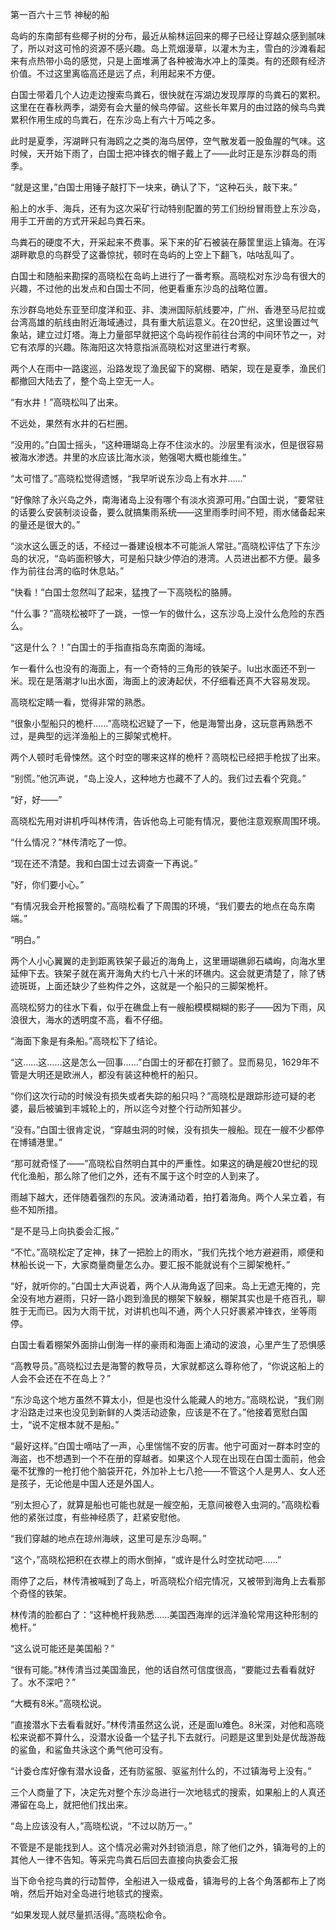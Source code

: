 

第一百六十三节 神秘的船

岛屿的东南部有些椰子树的分布，最近从榆林运回来的椰子已经让穿越众感到腻味了，所以对这可怜的资源不感兴趣。岛上荒烟漫草，以灌木为主，雪白的沙滩看起来有点热带小岛的感觉，只是上面堆满了各种被海水冲上的藻类。有的还颇有经济价值。不过这里离临高还是远了点，利用起来不方便。

白国士带着几个人边走边搜索鸟粪石，很快就在泻湖边发现厚厚的鸟粪石的累积。这里在在春秋两季，湖旁有会大量的候鸟停留。这些长年累月的由过路的候鸟鸟粪累积作用生成的鸟粪石，在东沙岛上有六十万吨之多。

此时是夏季，泻湖畔只有海鸥之之类的海鸟居停，空气散发着一股鱼腥的气味。这时候，天开始下雨了，白国士把冲锋衣的帽子戴上了――此时正是东沙群岛的雨季。

“就是这里，”白国士用锤子敲打下一块来，确认了下，“这种石头，敲下来。”

船上的水手、海兵，还有为这次采矿行动特别配置的劳工们纷纷冒雨登上东沙岛，用手工开凿的方式开采起鸟粪石来。

鸟粪石的硬度不大，开采起来不费事。采下来的矿石被装在藤筐里运上镇海。在泻湖畔歇息的鸟群受了这番惊扰，顿时在岛屿的上空上下翻飞，咕咕乱叫了。

白国士和随船来勘探的高晓松在岛屿上进行了一番考察。高晓松对东沙岛有很大的兴趣，不过他的出发点和白国士不同，他更看重东沙岛的战略位置。

东沙群岛地处东亚至印度洋和亚、非、澳洲国际航线要冲，广州、香港至马尼拉或台湾高雄的航线由附近海域通过，具有重大航运意义。在20世纪，这里设置过气象站，建立过灯塔。海上力量部早就把这个岛屿视作前往台湾的中间环节之一，对它有浓厚的兴趣。陈海阳这次特意指派高晓松对这里进行考察。

两个人在雨中一路逡巡，沿路发现了渔民留下的窝棚、晒架，现在是夏季，渔民们都撤回大陆去了，整个岛上空无一人。

“有水井！”高晓松叫了出来。

不远处，果然有水井的石栏圈。

“没用的。”白国士摇头，“这种珊瑚岛上存不住淡水的。沙层里有淡水，但是很容易被海水渗透。井里的水应该比海水淡，勉强喝大概也能维生。”

“太可惜了。”高晓松觉得遗憾，“我早听说东沙岛上有水井……”

“好像除了永兴岛之外，南海诸岛上没有哪个有淡水资源可用。”白国士说，“要常驻的话要么安装制淡设备，要么就搞集雨系统――这里雨季时间不短，雨水储备起来的量还是很大的。”

“淡水这么匮乏的话，不经过一番建设根本不可能派人常驻。”高晓松评估了下东沙岛的状况，“岛屿面积够大，可是船只缺少停泊的港湾。人员进出都不方便。最多作为前往台湾的临时休息站。”

“快看！”白国士忽然叫了起来，猛拽了一下高晓松的胳膊。

“什么事？”高晓松被吓了一跳，一惊一乍的做什么，这东沙岛上没什么危险的东西么。

“这是什么？！”白国士的手指直指岛东南面的海域。

乍一看什么也没有的海面上，有一个奇特的三角形的铁架子。lu出水面还不到一米。现在是落潮才lu出水面，海面上的波涛起伏，不仔细看还真不大容易发现。

高晓松定睛一看，觉得非常的熟悉。

“很象小型船只的桅杆……”高晓松迟疑了一下，他是海警出身，这玩意再熟悉不过，是典型的远洋渔船上的三脚架式桅杆。

两个人顿时毛骨悚然。这个时空的哪来这样的桅杆？高晓松已经把手枪拔了出来。

“别慌。”他沉声说，“岛上没人，这种地方也藏不了人的。我们过去看个究竟。”

“好，好――”

高晓松先用对讲机呼叫林传清，告诉他岛上可能有情况，要他注意观察周围环境。

“什么情况？”林传清吃了一惊。

“现在还不清楚。我和白国士过去调查一下再说。”

“好，你们要小心。”

“有情况我会开枪报警的。”高晓松看了下周围的环境，“我们要去的地点在岛东南端。”

“明白。”

两个人小心翼翼的走到距离铁架子最近的海角上，这里珊瑚礁卵石嶙峋，向海水里延伸下去。铁架子就在离开海角大约七八十米的环礁内。这会就更清楚了，除了锈迹斑斑，上面还缺少了些构件之外，这就是一个船只的三脚架桅杆。

高晓松努力的往水下看，似乎在礁盘上有一艘船模模糊糊的影子――因为下雨，风浪很大，海水的透明度不高，看不仔细。

“海面下象是有条船。”高晓松下了结论。

“这……这……这是怎么一回事……”白国士的牙都在打颤了。显而易见，1629年不管是大明还是欧洲人，都没有装这种桅杆的船只。

“你们这次行动的时候没有损失或者失踪的船只吗？”高晓松是跟踪形迹可疑的老婆，最后被骗到丰城轮上的，所以迄今对整个行动所知甚少。

“没有。”白国士很肯定说，“穿越虫洞的时候，没有损失一艘船。现在一艘不少都停在博铺港里。”

“那可就奇怪了――”高晓松自然明白其中的严重性。如果这的确是艘20世纪的现代化渔船，那么除了他们之外，还有不属于这个时空的人到来了。

雨越下越大，还伴随着强烈的东风。波涛涌动着，拍打着海角。两个人呆立着，有些不知所措。

“是不是马上向执委会汇报。”

“不忙。”高晓松定了定神，抹了一把脸上的雨水，“我们先找个地方避避雨，顺便和林船长说一下，大家商量商量怎么办。要汇报不能就说有个三脚架桅杆。”

“好，就听你的。”白国士大声说着，两个人从海角返了回来。岛上无遮无掩的，完全没有地方避雨，只好一路小跑到渔民的棚架下躲躲，棚架其实也是千疮百孔，聊胜于无而已。因为大雨干扰，对讲机也叫不通，两个人只好裹紧冲锋衣，坐等雨停。

白国士看着棚架外面排山倒海一样的豪雨和海面上涌动的波浪，心里产生了恐惧感

“高教导员。”高晓松过去是海警的教导员，大家就都这么尊称他了，“你说这船上的人会不会还在不在岛上？”

“东沙岛这个地方虽然不算太小，但是也没什么能藏人的地方。”高晓松说，“我们刚才沿路走过来也没见到新鲜的人类活动迹象，应该是不在了。”他接着宽慰白国士，“说不定根本就不是船。”

“最好这样。”白国士嘀咕了一声，心里惴惴不安的厉害。他宁可面对一群本时空的海盗，也不想遇到一个不在册的穿越者。如果这个人现在出现在白国士面前，他会毫不犹豫的一枪打他个脑袋开花，外加补上七八抢――不管这个人是男人、女人还是孩子，无论他是中国人还是外国人。

“别太担心了，就算是船也可能也就是一艘空船，无意间被卷入虫洞的。”高晓松看他的紧张过度，有些神经质了，赶紧安慰他。

“我们穿越的地点在琼州海峡，这里可是东沙岛啊。”

“这个，”高晓松把积在衣襟上的雨水倒掉，“或许是什么时空扰动吧……”

雨停了之后，林传清被喊到了岛上，听高晓松介绍完情况，又被带到海角上去看那个奇怪的铁架。

林传清的脸都白了：“这种桅杆我熟悉……美国西海岸的远洋渔轮常用这种形制的桅杆。”

“这么说可能还是美国船？”

“很有可能。”林传清当过美国渔民，他的话自然可信度很高，“要能过去看看就好了。水不深吧？”

“大概有8米。”高晓松说。

“直接潜水下去看看就好。”林传清虽然这么说，还是面lu难色。8米深，对他和高晓松来说都不算什么，没潜水设备一个猛子扎下去就行。问题是这里到处是优哉游哉的鲨鱼，和鲨鱼共泳这个勇气他可没有。

“计委仓库好像有潜水设备，还有防鲨服、驱鲨剂什么的，不过镇海号上没有。”

三个人商量了下，决定先对整个东沙岛进行一次地毯式的搜索，如果船上的人真还滞留在岛上，就把他们找出来。

“岛上应该没有人，”高晓松说，“不过以防万一。”

不管是不是能找到人。这个情况必需对外封锁消息，除了他们之外，镇海号的上的其他人一律不告知。等采完鸟粪石后回去直接向执委会汇报

当下命令挖鸟粪的行动暂停，全船进入一级戒备，镇海号的上各个角落都布上了岗哨，然后开始对全岛进行地毯式的搜索。

“如果发现人就尽量抓活得。”高晓松命令。

